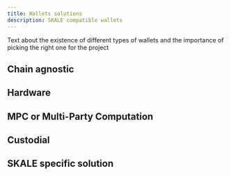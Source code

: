 ```yaml
---
title: Wallets solutions
description: SKALE compatible wallets
---
```


Text about the existence of different types of wallets and the importance of picking the right one for the project

## Chain agnostic

## Hardware

## MPC or Multi-Party Computation 

## Custodial

## SKALE specific solution
